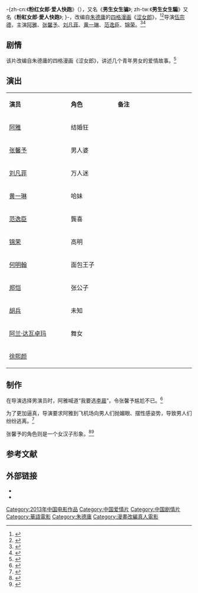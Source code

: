 {{noteTA
|T = zh-cn:粉红女郎·爱人快跑; zh-tw:男生女生騙;
}}
{{Otheruses|subject=中国大陆电影《粉红女郎·爱人快跑》|other=其他同名条目|粉红女郎}}
{{电影信息框
| 片名     = 粉红女郎·爱人快跑
| 电影原名 = ''{{lang|en|Pink Lady}}''
| 图像     = Pink Lady poster.jpg
| 图像说明 = 海报
| 导演     = [[伍宗德|伍宗德]]
| 监制     = 周雅芳、李宬
| 制片     = 何平
| 编剧     = 
| 剧本     = 
| 原著     = [[朱德庸|朱德庸]]《[[涩女郎|涩女郎]]》
| 主演     = [[阿雅|阿雅]]<br>[[张馨予|张馨予]]<br>[[刘凡菲|刘凡菲]]<br>[[黄一琳|黄一琳]]
| 主题曲   = 《嫁给自己》
| 片头曲   = 
| 片尾曲   = 
| 配乐     = 
| 摄影     = 
| 剪辑     = 
| 制片商   = 
| 发行商   = 
| 上映日期 = {{Film date|2013|8|23|中国大陆|2014|12|5|臺灣}}
| 片长     = 100分钟
| 产地     = {{CHNML}}
| 语言     = 普通话
| 预算     = 
| 票房     = 
| 前集     = 
| 续集     = 
| 中国大陆片名= 粉红女郎·爱人快跑
| 台湾片名 = 男生女生騙
| 香港片名 = 
}}
-{zh-cn:《'''粉红女郎·爱人快跑'''》（{{lang-en|''Pink Lady''}}），又名《'''男生女生骗'''》; zh-tw:《'''男生女生騙'''》又名《'''粉紅女郎·愛人快跑'''》; }-，改编自[[朱德庸|朱德庸]]的[[四格漫画|四格漫画]]《[[涩女郎|涩女郎]]》，<ref>{{cite web |url=http://ent.163.com/13/0823/10/96V3PVG6000300B1.html#p=96V3GREM00B50003 |title=《粉红女郎》今日上映 阿雅张馨予饰演涩女郎 |accessdate=2014-03-16 |date=2013-08-23 |work=网易 |archive-date=2019-07-16 |archive-url=https://web.archive.org/web/20190716123718/http://ent.163.com/13/0823/10/96V3PVG6000300B1.html#p=96V3GREM00B50003 |dead-url=no }}</ref><ref>{{cite web |url=http://henan.sina.com.cn/ent/mov/2013-08-23/235-22552.html |title=《粉红女郎·爱人快跑》简介 |accessdate=2014-03-16 |date=2013-08-23 |work=新浪 |archive-date=2016-12-20 |archive-url=https://web.archive.org/web/20161220060528/http://henan.sina.com.cn/ent/mov/2013-08-23/235-22552.html |dead-url=no }}</ref>导演[[伍宗德|伍宗德]]，主演[[阿雅|阿雅]]、[[张馨予|张馨予]]、[[刘凡菲|刘凡菲]]、[[黄一琳|黄一琳]]、[[范逸臣|范逸臣]]、[[锦荣|锦荣]]。<ref>{{Citeweb |url=http://news.mtime.com/2013/06/13/1513140.html |title=朱德庸漫画改编电影 《粉红女郎》锁定暑期档 |work=时光网 |accessdate=2014-03-16 |date=2013-06-13 |archive-url=https://web.archive.org/web/20131113054452/http://news.mtime.com/2013/06/13/1513140.html |archive-date=2013-11-13 |dead-url=yes }}</ref><ref>{{cite web|url= http://ent.southcn.com/8/2013-08/20/content_76882889.htm|title= 《粉红女郎之爱人快跑》阿雅范逸臣等8月22日亲临橙天嘉禾影城会影迷|accessdate= 2014-03-16|date= 2013-08-20|work= 南方网|archive-url= https://web.archive.org/web/20140316135726/http://ent.southcn.com/8/2013-08/20/content_76882889.htm|archive-date= 2014-03-16|dead-url= yes}}</ref>

==剧情==
该片改编自朱德庸的四格漫画《涩女郎》，讲述几个青年男女的爱情故事。<ref>{{cite web|url=http://www.yangtse.com/system/2013/08/06/018173712.shtml|title=资料：《粉红女郎之爱人快跑》故事梗概|date=2013-08-06|accessdate=2014-03-16|work=扬子晚报|deadurl=yes|archiveurl=https://web.archive.org/web/20160305025039/http://www.yangtse.com/system/2013/08/06/018173712.shtml|archivedate=2016-03-05}}</ref>

== 演出 ==
{|class="wikitable" width="24%"
|- style="background:cornflowerblue; color:white" align=center
|style="width:8%"|'''演员'''||style="width:6%"|'''角色'''||style="width:10%"|'''备注'''
|-
| [[阿雅|阿雅]] || 结婚狂 || 
|-
| [[张馨予|张馨予]] || 男人婆 || 
|- 
| [[刘凡菲|刘凡菲]] || 万人迷 ||  
|- 
| [[黄一琳|黄一琳]] || 哈妹 ||   
|-
| [[范逸臣|范逸臣]] || 龔喜 || 
|-
| [[锦荣|锦荣]] || 高明 || 
|-
| [[何明翰|何明翰]] || 面包王子 || 
|-
| [[郑恺|郑恺]] || 张公子 || 
|-
| [[胡兵|胡兵]] || 未知 || 
|-
| [[阿兰·达瓦卓玛|阿兰·达瓦卓玛]] || 舞女 || 
|- 
| [[徐熙颜|徐熙颜]] ||  ||   
|}

== 制作 ==
在导演选择男演员时，阿雅喊道“我要选[[李晨|李晨]]”，令张馨予尴尬不已。<ref>{{cite web |url=http://news.sina.com.cn/o/2013-08-24/104728036464.shtml |title=《粉红女郎》里演“男人婆”张馨予拒绝再“搭”李晨 |date=2013-08-24 |accessdate=2014-03-16 |work=新浪 |archive-date=2019-07-20 |archive-url=https://web.archive.org/web/20190720171912/http://news.sina.com.cn/o/2013-08-24/104728036464.shtml |dead-url=no }}</ref>

为了更加逼真，导演要求阿雅到飞机场向男人们抛媚眼、摆性感姿势，导致男人们纷纷逃离。<ref>{{cite web |url=http://gb.cri.cn/27564/2013/08/13/3465s4215799.htm |title=《粉红女郎》曝制作特辑 阿雅"放电"吓坏路人 |date=2013-08-13 |accessdate=2014-03-16 |work=国际在线 |archive-date=2016-03-04 |archive-url=https://web.archive.org/web/20160304115850/http://gb.cri.cn/27564/2013/08/13/3465s4215799.htm |dead-url=no }}</ref>

张馨予的角色则是一个女汉子形象。<ref>{{cite web |url=http://ent.163.com/13/0828/11/97C4LKEE00034C67.html |title=《粉红女郎》热映 张馨予演绎新一代女汉子 |accessdate=2014-03-16 |date=2013-08-28 |work=网易 |archive-date=2019-07-15 |archive-url=https://web.archive.org/web/20190715174459/http://ent.163.com/13/0828/11/97C4LKEE00034C67.html |dead-url=no }}</ref><ref>{{cite web|url=http://ent.163.com/13/0823/11/96V6R9OO000300B1.html|title=《粉红女郎》公映 张馨予本色出演“男人婆”|accessdate=2014-03-16|date=2013-08-23|work=网易|archive-date=2019-07-23|archive-url=https://web.archive.org/web/20190723084114/http://ent.163.com/13/0823/11/96V6R9OO000300B1.html|dead-url=no}}</ref>

==参考文献==
{{reflist}}

==外部链接==
*{{douban|10355621}}
*{{Mtime|159903}}

{{DEFAULTSORT:Fen粉红女郎·爱人快跑}}
[[Category:2013年中国电影作品|Category:2013年中国电影作品]]
[[Category:中国爱情片|Category:中国爱情片]]
[[Category:中国剧情片|Category:中国剧情片]]
[[Category:華語電影|Category:華語電影]]
[[Category:朱德庸|Category:朱德庸]]
[[Category:漫畫改編真人電影|Category:漫畫改編真人電影]]
